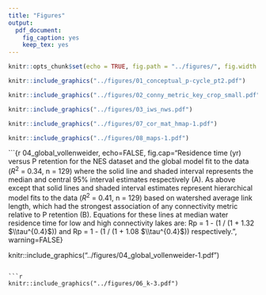 ```yaml
---
title: "Figures"
output:
  pdf_document:
    fig_caption: yes
    keep_tex: yes
---
```


```r
knitr::opts_chunk$set(echo = TRUE, fig.path = "../figures/", fig.width = 5, fig.height = 6, dev = c("pdf"))
```

```r
knitr::include_graphics("../figures/01_conceptual_p-cycle_pt2.pdf")
```

```r
knitr::include_graphics("../figures/02_conny_metric_key_crop_small.pdf")
```

```r
knitr::include_graphics("../figures/03_iws_nws.pdf")
```

```r
knitr::include_graphics("../figures/07_cor_mat_hmap-1.pdf")
```

```r
knitr::include_graphics("../figures/08_maps-1.pdf")
```

```{r 04_global_vollenweider, echo=FALSE, fig.cap="Residence time (yr) versus P retention for the NES dataset and the global model fit to the data ($R^{2}$ = 0.34, n = 129) where the solid line and shaded interval represents the median and central 95% interval estimates respectively (A). As above except that solid lines and shaded interval estimates represent hierarchical model fits to the data ($R^{2}$ = 0.41, n = 129) based on watershed average link length, which had the strongest association of any connectivity metric relative to P retention (B). Equations for these lines at median water residence time for low and high connectivity lakes are: Rp = 1 - (1 / (1 + 1.32 $\\tau^{0.4}$)) and Rp = 1 - (1 / (1 + 1.08 $\\tau^{0.4}$)) respectively.", warning=FALSE}

knitr::include_graphics("../figures/04_global_vollenweider-1.pdf")
```

```r
knitr::include_graphics("../figures/06_k-3.pdf")
```